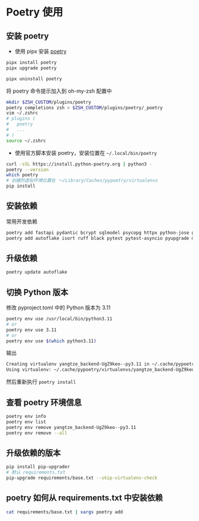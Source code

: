 # Poetry 使用

## 安装 poetry

- 使用 pipx 安装 [poetry](https://python-poetry.org/docs/)

```sh
pipx install poetry
pipx upgrade poetry

pipx uninstall poetry
```

将 poetry 命令提示加入到 oh-my-zsh 配置中

```sh
mkdir $ZSH_CUSTOM/plugins/poetry
poetry completions zsh > $ZSH_CUSTOM/plugins/poetry/_poetry
vim ~/.zshrc
# plugins (
#   poetry
#   ...
# )
source ~/.zshrc
```

- 使用官方脚本安装 poetry，安装位置在 `~/.local/bin/poetry`

```sh
curl -sSL https://install.python-poetry.org | python3 -
poetry --version
which poetry
# 创建的虚拟环境位置在 ～/Library/Caches/pypoetry/virtualenvs
pip install
```

## 安装依赖

常用开发依赖

```sh
poetry add fastapi pydantic bcrypt sqlmodel psycopg httpx python-jose gunicorn emails tenacity uvicorn python-multipart email-validator celery
poetry add autoflake isort ruff black pytest pytest-asyncio pyupgrade mypy mypy-extensions flake8 pip-upgrader pre-commit add-trailing-comma --dev
```

## 升级依赖

```sh
poetry update autoflake
```

## 切换 Python 版本

修改 pyproject.toml 中的 Python 版本为 3.11

```sh
poetry env use /usr/local/bin/python3.11
# or
poetry env use 3.11
# or
poetry env use $(which python3.11)
```

输出

```sh
Creating virtualenv yangtze_backend-UgZ9keo--py3.11 in ~/.cache/pypoetry/virtualenvs
Using virtualenv: ~/.cache/pypoetry/virtualenvs/yangtze_backend-UgZ9keo--py3.11
```

然后重新执行 `poetry install`

## 查看 poetry 环境信息

```sh
poetry env info
poetry env list
poetry env remove yangtze_backend-UgZ9keo--py3.11
poetry env remove --all
```

## 升级依赖的版本

```sh
pip install pip-upgrader
# 默认 requirements.txt
pip-upgrade requirements/base.txt --skip-virtualenv-check
```

## poetry 如何从 requirements.txt 中安装依赖

```sh
cat requirements/base.txt | xargs poetry add
```
